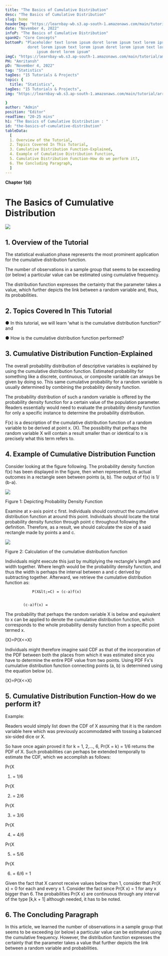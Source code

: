 ```yaml
---
title: "The Basics of Cumulative Distribution"
desc: "The Basics of Cumulative Distribution"
slug: home
headerImg: "https://learnbay-wb.s3.ap-south-1.amazonaws.com/main/tutorial/python.png"
date: "November 4, 2022"
infoP: "The Basics of Cumulative Distribution"
spanH2: "Core Concepts"
bottomP: "Placeholder text lorem ipsum doret lorem ipsum text lorem ipsum
          doret lorem ipsum text lorem ipsum doret lorem ipsum text lorem
              ipsum doret lorem ipsum"
imgC: "https://learnbay-wb.s3.ap-south-1.amazonaws.com/main/tutorial/amritansh.png"
PH: "Amritansh"
pD: "November 4, 2022"
tag: "Statistics"
tagDes: "15 Tutorials & Projects"
topic: {
  title: "Statistics",
tagDes: "15 Tutorials & Projects",
img: "https://learnbay-wb.s3.ap-south-1.amazonaws.com/main/tutorial/arrow.png"

}
author: "Admin"
position: "Editor"
readTime: "20-25 mins"
h1: "The Basics of Cumulative Distribution : "
id: "the-basics-of-cumulative-distribution"
tableData:
  [
  1. Overview of the Tutorial,
  2. Topics Covered In This Tutorial,
  3. Cumulative Distribution Function-Explained,
  4. Example of Cumulative Distribution Function,
  5. Cumulative Distribution Function-How do we perform it?,
  6. The Concluding Paragraph,
  ]
---
```



**Chapter 1(d)**


# **The Basics of Cumulative Distribution**



 <img src="https://learnbay-wb.s3.ap-south-1.amazonaws.com/main/tutorial/statistics/Cumulative+Distribution+Function-main+banner.jpg"></img>



## 1. Overview of the Tutorial

The statistical evaluation phase represents the most prominent application for the cumulative distribution function.

The number of observations in a sample group that seems to be exceeding (or below) a particular value can be estimated using cumulative frequency.

The distribution function expresses the certainty that the parameter takes a value, which further depicts the link between a random variable and, thus, its probabilities.

 


## 2. Topics Covered In This Tutorial


●  	In this tutorial, we will learn ‘what is the cumulative distribution function?’ and


●  	How is the cumulative distribution function performed?

 


## 3. Cumulative Distribution Function-Explained

 

The overall probability distribution of descriptive variables is explained by using the cumulative distribution function. Estimated probability for something like a discrete, continuous, or composite variable can always be given by doing so. This same cumulative probability for a random variable is usually determined by combining the probability density function.

 

 

The probability distribution of such a random variable is offered by the probability density function for a certain value of the population parameter. Readers essentially would need to evaluate the probability density function for only a specific instance to determine the probability distribution.

 

F(x) is a description of the cumulative distribution function of a random variable to be derived at point x. (X). The possibility that perhaps the random variable X will contain a result smaller than or identical to x is precisely what this term refers to.

 


## 4. Example of Cumulative Distribution Function

 

Consider looking at the figure following. The probability density function f(x) has been displayed in the figure, then when represented, its actual outcomes in a rectangle seen between points (a, b). The output of f(x) is 1/ (b-a).


 <img src="https://learnbay-wb.s3.ap-south-1.amazonaws.com/main/tutorial/statistics/Cumulative+Image+Figure+1.jpg"></img>


Figure 1: Depicting Probability Density Function

Examine at x-axis point c first. Individuals should construct the cumulative distribution function at around this point. Individuals should locate the total probability density function through point c throughout following the definition. Therefore, as a result, we should calculate the size of a said rectangle made by points a and c.



 <img src="https://learnbay-wb.s3.ap-south-1.amazonaws.com/main/tutorial/statistics/Cumulative+Image+Figure+2.jpg"></img>



Figure 2: Calculation of the cumulative distribution function

Individuals might execute this just by multiplying the rectangle's length and width together. Where length would be the probability density function, and thus the width is perhaps the interval between a and c derived by subtracting together. Afterward, we retrieve the cumulative distribution function as:

				P(X&lt;=C) = (c-a)f(x)


            (c-a)f(x) = 



The probability that perhaps the random variable X is below and equivalent to x can be applied to denote the cumulative distribution function, which corresponds to the whole probability density function from a specific point termed x.


(X)=P(X&lt;=X)

Individuals might therefore imagine said CDF as that of the incorporation of the PDF between both the places from which it was estimated since you have to determine the entire PDF value from two points. Using PDF Fx's cumulative distribution function connecting points (a, b) is determined using the equation below (x).


(X)=P(X&lt;=X)


## 5. Cumulative Distribution Function-How do we perform it?

Example:

Readers would simply list down the CDF of X assuming that it is the random variable here which was previously accommodated with tossing a balanced six-sided dice or X.

So have once again proved it for k = 1, 2,..., 6, Pr(X = k) = 1/6 returns the PDF of X. Such probabilities can perhaps be extended temporally to estimate the CDF, which we accomplish as follows:

Pr(X 

1) = 1/6

Pr(X

 2) = 2/6

Pr(X 

3) = 3/6

Pr(X 

4) = 4/6

Pr(X

 5) = 5/6

Pr(X 

6) = 6/6 = 1

Given the fact that X cannot receive values below than 1, consider that Pr(X x) = 0 for each and every x 1. Consider the fact since Pr(X x) = 1 for any x bigger than 6. The probabilities Pr(X x) are continuous through any interval of the type [k,k + 1] although needed, it has to be noted.


## 6. The Concluding Paragraph

In this article, we learned the number of observations in a sample group that seems to be exceeding (or below) a particular value can be estimated using the cumulative frequency. However, the distribution function expresses the certainty that the parameter takes a value that further depicts the link between a random variable and probabilities.
